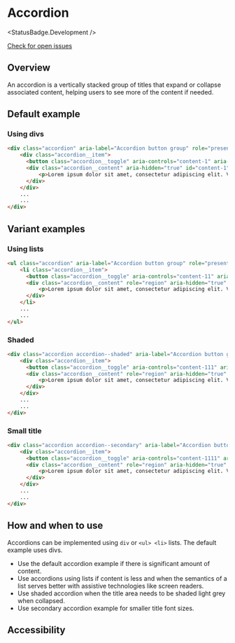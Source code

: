 
# Accordion

<StatusBadge.Development />

<a href="https://github.com/uq-its-ss/design-system/issues" class="uq-button uq-button--text" target="_blank">Check for open issues</a>

## Overview

An accordion is a vertically stacked group of titles that expand or collapse associated content, helping users to see more of the content if needed.

## Default example

### Using divs

<Canvas withSource="none">
  <Story id="components-accordion--using-divs" />
</Canvas>

```html
<div class="accordion" aria-label="Accordion button group" role="presentation">
    <div class="accordion__item">
      <button class="accordion__toggle" aria-controls="content-1" aria-expanded="false" id="accordion-title-1">Title 1</button>
      <div class="accordion__content" aria-hidden="true" id="content-1" aria-labelledby="accordion-title-1">
          <p>Lorem ipsum dolor sit amet, consectetur adipiscing elit. Vestibulum auctor eros dui, vitae iaculis leo ornare eget. Etiam tristique lobortis ligula non mattis. Ut dapibus libero neque, vel tincidunt nunc tempus eget.</p>
      </div>
    </div>
    ...
    ...
</div>
```

## Variant examples

### Using lists

<Canvas withSource="none">
  <Story id="components-accordion--using-lists" />
</Canvas>

```html
<ul class="accordion" aria-label="Accordion button group" role="presentation">
    <li class="accordion__item">
      <button class="accordion__toggle" aria-controls="content-11" aria-expanded="false" id="accordion-title-11">Title 1</button>
      <div class="accordion__content" role="region" aria-hidden="true" id="content-11" aria-labelledby="accordion-title-11">
          <p>Lorem ipsum dolor sit amet, consectetur adipiscing elit. Vestibulum auctor eros dui, vitae iaculis leo ornare eget. Etiam tristique lobortis ligula non mattis. Ut dapibus libero neque, vel tincidunt nunc tempus eget.</p>
      </div>
    </li>
    ...
    ...
</ul>
```

### Shaded

<Canvas withSource="none">
  <Story id="components-accordion--shaded" />
</Canvas>

```html
<div class="accordion accordion--shaded" aria-label="Accordion button group" role="presentation">
    <div class="accordion__item">
      <button class="accordion__toggle" aria-controls="content-111" aria-expanded="false" id="accordion-title-111">Title 1</button>
      <div class="accordion__content" role="region" aria-hidden="true" id="content-111" aria-labelledby="accordion-title-111">
          <p>Lorem ipsum dolor sit amet, consectetur adipiscing elit. Vestibulum auctor eros dui, vitae iaculis leo ornare eget. Etiam tristique lobortis ligula non mattis. Ut dapibus libero neque, vel tincidunt nunc tempus eget.</p>
      </div>
    </div>
    ...
    ...
</div>
```

### Small title

<Canvas withSource="none">
  <Story id="components-accordion--small-title" />
</Canvas>

```html
<div class="accordion accordion--secondary" aria-label="Accordion button group" role="presentation">
    <div class="accordion__item">
      <button class="accordion__toggle" aria-controls="content-1111" aria-expanded="false" id="accordion-title-1111">Title 1</button>
      <div class="accordion__content" role="region" aria-hidden="true" id="content-1111" aria-labelledby="accordion-title-1111">
          <p>Lorem ipsum dolor sit amet, consectetur adipiscing elit. Vestibulum auctor eros dui, vitae iaculis leo ornare eget. Etiam tristique lobortis ligula non mattis. Ut dapibus libero neque, vel tincidunt nunc tempus eget.</p>
      </div>
    </div>
    ...
    ...
</div>
```

## How and when to use

Accordions can be implemented using `div` or `<ul> <li>` lists. The default example uses divs. 

- Use the default accordion example if there is significant amount of content.
- Use accordions using lists if content is less and when the semantics of a list serves better with assistive technologies like screen readers.
- Use shaded accordion when the title area needs to be shaded light grey when collapsed.
- Use secondary accordion example for smaller title font sizes.

## Accessibility

